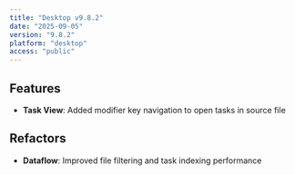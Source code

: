 ```yaml
---
title: "Desktop v9.8.2"
date: "2025-09-05"
version: "9.8.2"
platform: "desktop"
access: "public"
---
```




## Features

- **Task View**: Added modifier key navigation to open tasks in source file

## Refactors

- **Dataflow**: Improved file filtering and task indexing performance